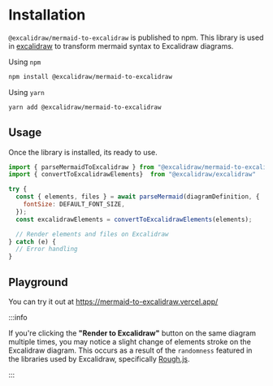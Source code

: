 # Installation

`@excalidraw/mermaid-to-excalidraw` is published to npm. This library is used in [excalidraw](https://excalidraw.com) to transform mermaid syntax to Excalidraw diagrams.

Using `npm`

```bash
npm install @excalidraw/mermaid-to-excalidraw
```

Using `yarn`

```bash
yarn add @excalidraw/mermaid-to-excalidraw
```

## Usage

Once the library is installed, its ready to use.

```js
import { parseMermaidToExcalidraw } from "@excalidraw/mermaid-to-excalidraw";
import { convertToExcalidrawElements}  from "@excalidraw/excalidraw"

try {
  const { elements, files } = await parseMermaid(diagramDefinition, {
    fontSize: DEFAULT_FONT_SIZE,
  });
  const excalidrawElements = convertToExcalidrawElements(elements);

  // Render elements and files on Excalidraw
} catch (e) {
  // Error handling
}
```

## Playground

 You can try it out at https://mermaid-to-excalidraw.vercel.app/

:::info

 If you're clicking the **"Render to Excalidraw"** button on the same diagram multiple times, you may notice a slight change of elements stroke on the Excalidraw diagram. 
 This occurs as a result of the `randomness` featured in the libraries used by Excalidraw, specifically [Rough.js](https://roughjs.com/).

 :::

